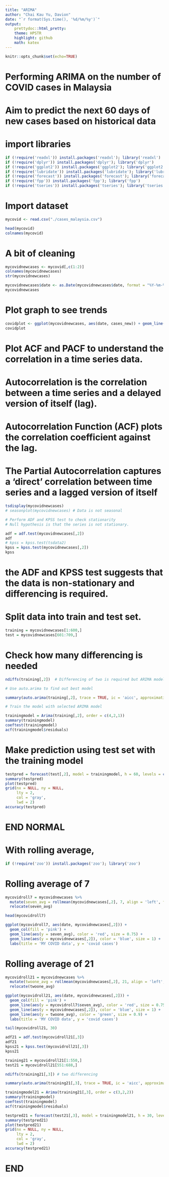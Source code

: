```yaml
---
title: "ARIMA"
author: "Chai Kau Yu, Davion"
date: "`r format(Sys.time(), '%d/%m/%y')`"
output:
    prettydoc::html_pretty:
    theme: HPSTR
    highlight: github
    math: katex
---
```


```r
knitr::opts_chunk$set(echo=TRUE)
```

# Performing ARIMA on the number of COVID cases in Malaysia
# Aim to predict the next 60 days of new cases based on historical data

# import libraries

```r
if (!require('readxl')) install.packages('readxl'); library('readxl')
if (!require('dplyr')) install.packages('dplyr'); library('dplyr')
if (!require('ggplot2')) install.packages('ggplot2'); library('ggplot2')
if (!require('lubridate')) install.packages('lubridate'); library('lubridate')
if (!require('forecast')) install.packages('forecast'); library('forecast')
if (!require('fpp')) install.packages('fpp'); library('fpp')
if (!require('tseries')) install.packages('tseries'); library('tseries')
```

# Import dataset

```r
mycovid <- read.csv("./cases_malaysia.csv")

head(mycovid)
colnames(mycovid)
```
# A bit of cleaning

```r
mycovidnewcases <- mycovid[,c(1:2)]
colnames(mycovidnewcases)
str(mycovidnewcases)

mycovidnewcases$date <- as.Date(mycovidnewcases$date, format = "%Y-%m-%d")
mycovidnewcases
```

# Plot graph to see trends

```r
covidplot <- ggplot(mycovidnewcases, aes(date, cases_new)) + geom_line()
covidplot
```

# Plot ACF and PACF to understand the correlation in a time series data.
# Autocorrelation is the correlation between a time series and a delayed version of itself (lag).
# Autocorrelation Function (ACF) plots the correlation coefficient against the lag.
# The Partial Autocorrelation captures a 'direct' correlation between time series and a lagged version of itself
```r
tsdisplay(mycovidnewcases)
# seasonplot(mycovidnewcases) # Data is not seasonal
```

```r
# Perform ADF and KPSS test to check stationarity
# Null hypothesis is that the series is not stationary.

adf = adf.test(mycovidnewcases[,2])
adf
# kpss = kpss.test(tsdata2)
kpss = kpss.test(mycovidnewcases[,2])
kpss
```

# the ADF and KPSS test suggests that the data is non-stationary and differencing is required.
# Split data into train and test set. 

```r
training = mycovidnewcases[1:600,]
test = mycovidnewcases[601:709,]
```

# Check how many differencing is needed

```r
ndiffs(training[,2])  # Differencing of two is required but ARIMA model will do this for us as long as we input correct order (value of d)

# Use auto.arima to find out best model

summary(auto.arima(training[,2], trace = TRUE, ic = 'aicc', approximation = FALSE, stepwise = FALSE)) # Best model and order: ARIMA (4,2,1)

# Train the model with selected ARIMA model

trainingmodel = Arima(training[,2], order = c(4,2,1))
summary(trainingmodel)
coeftest(trainingmodel)
acf(trainingmodel$residuals)
```

# Make prediction using test set with the training model

```r
testpred = forecast(test[,2], model = trainingmodel, h = 60, levels = c(95))
summary(testpred)
plot(testpred)
grid(nx = NULL, ny = NULL,
     lty = 2,
     col = 'gray',
     lwd = 2)
accuracy(testpred)
```

# END NORMAL



# With rolling average,

```r
if (!require('zoo')) install.packages('zoo'); library('zoo')
```

# Rolling average of 7

```r
mycovidroll7 = mycovidnewcases %>%
  mutate(seven_avg = rollmean(mycovidnewcases[,2], 7, align = 'left', fill = 0)) %>%
  relocate(seven_avg)

head(mycovidroll7)

ggplot(mycovidroll7, aes(date, mycovidnewcases[,2])) + 
  geom_col(fill = 'pink') + 
  geom_line(aes(y = seven_avg), color = 'red', size = 0.75) +
  geom_line(aes(y = mycovidnewcases[,2]), color = 'blue', size = 1) + 
  labs(title = 'MY COVID data', y = 'covid cases')
```

# Rolling average of 21 

```r
mycovidroll21 = mycovidnewcases %>%
  mutate(twoone_avg = rollmean(mycovidnewcases[,2], 21, align = 'left', fill = 0)) %>%
  relocate(twoone_avg)

ggplot(mycovidroll21, aes(date, mycovidnewcases[,2])) + 
  geom_col(fill = 'pink') + 
  geom_line(aes(y = mycovidroll7$seven_avg), color = 'red', size = 0.75) +
  geom_line(aes(y = mycovidnewcases[,2]), color = 'blue', size = 1) + 
  geom_line(aes(y = twoone_avg), color = 'green', size = 0.9) +
  labs(title = 'MY COVID data', y = 'covid cases')

tail(mycovidroll21, 30)

adf21 = adf.test(mycovidroll21[,3])
adf21
kpss21 = kpss.test(mycovidroll21[,3])
kpss21

training21 = mycovidroll21[1:550,]
test21 = mycovidroll21[551:688,]

ndiffs(training21[,3]) # two differencing

summary(auto.arima(training21[,3], trace = TRUE, ic = 'aicc', approximation = FALSE, stepwise = FALSE)) # Best model and order: ARIMA (3,2,2)

trainingmodel21 = Arima(training21[,3], order = c(3,2,2))
summary(trainingmodel)
coeftest(trainingmodel)
acf(trainingmodel$residuals)

testpred21 = forecast(test21[,3], model = trainingmodel21, h = 30, levels = c(95))
summary(testpred21)
plot(testpred21)
grid(nx = NULL, ny = NULL,
     lty = 2,
     col = 'gray',
     lwd = 2)
accuracy(testpred21)
```

# END


